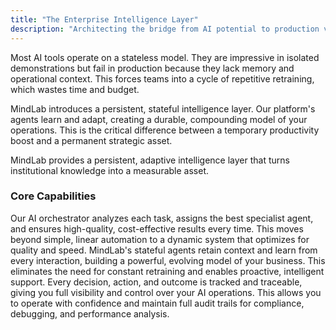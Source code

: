 ```yaml
---
title: "The Enterprise Intelligence Layer"
description: "Architecting the bridge from AI potential to production value."
---
```


Most AI tools operate on a stateless model. They are impressive in isolated demonstrations but fail in production because they lack memory and operational context. This forces teams into a cycle of repetitive retraining, which wastes time and budget.

MindLab introduces a persistent, stateful intelligence layer. Our platform's agents learn and adapt, creating a durable, compounding model of your operations. This is the critical difference between a temporary productivity boost and a permanent strategic asset.

<Note>
  MindLab provides a persistent, adaptive intelligence layer that turns institutional knowledge into a measurable asset.
</Note>

### Core Capabilities

<AccordionGroup>
  <Accordion title="Intelligent Orchestration: Beyond Simple Automation">
    Our AI orchestrator analyzes each task, assigns the best specialist agent, and ensures high-quality, cost-effective results every time. This moves beyond simple, linear automation to a dynamic system that optimizes for quality and speed.
  </Accordion>
  <Accordion title="Persistent Memory: The Foundation of a Learning System">
    MindLab's stateful agents retain context and learn from every interaction, building a powerful, evolving model of your business. This eliminates the need for constant retraining and enables proactive, intelligent support.
  </Accordion>
  <Accordion title="Transparent & Auditable: Enterprise-Grade Governance">
    Every decision, action, and outcome is tracked and traceable, giving you full visibility and control over your AI operations. This allows you to operate with confidence and maintain full audit trails for compliance, debugging, and performance analysis.
  </Accordion>
</AccordionGroup>